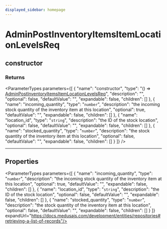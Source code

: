 ```yaml
---
displayed_sidebar: homepage
---
```



# AdminPostInventoryItemsItemLocationLevelsReq

## constructor

### Returns

<ParameterTypes parameters={[
  {
    "name": "constructor",
    "type": "() => [AdminPostInventoryItemsItemLocationLevelsReq](medusa.AdminPostInventoryItemsItemLocationLevelsReq.mdx)",
    "description": "",
    "optional": false,
    "defaultValue": "",
    "expandable": false,
    "children": []
  },
  {
    "name": "incoming_quantity",
    "type": "`number`",
    "description": "the incoming stock quantity of the inventory item at this location",
    "optional": true,
    "defaultValue": "",
    "expandable": false,
    "children": []
  },
  {
    "name": "location_id",
    "type": "`string`",
    "description": "the ID of the stock location",
    "optional": false,
    "defaultValue": "",
    "expandable": false,
    "children": []
  },
  {
    "name": "stocked_quantity",
    "type": "`number`",
    "description": "the stock quantity of the inventory item at this location",
    "optional": false,
    "defaultValue": "",
    "expandable": false,
    "children": []
  }
]} />

___

## Properties

<ParameterTypes parameters={[
  {
    "name": "incoming_quantity",
    "type": "`number`",
    "description": "the incoming stock quantity of the inventory item at this location",
    "optional": true,
    "defaultValue": "",
    "expandable": false,
    "children": []
  },
  {
    "name": "location_id",
    "type": "`string`",
    "description": "the ID of the stock location",
    "optional": false,
    "defaultValue": "",
    "expandable": false,
    "children": []
  },
  {
    "name": "stocked_quantity",
    "type": "`number`",
    "description": "the stock quantity of the inventory item at this location",
    "optional": false,
    "defaultValue": "",
    "expandable": false,
    "children": []
  }
]} expandUrl="https://docs.medusajs.com/development/entities/repositories#retrieving-a-list-of-records"/>
